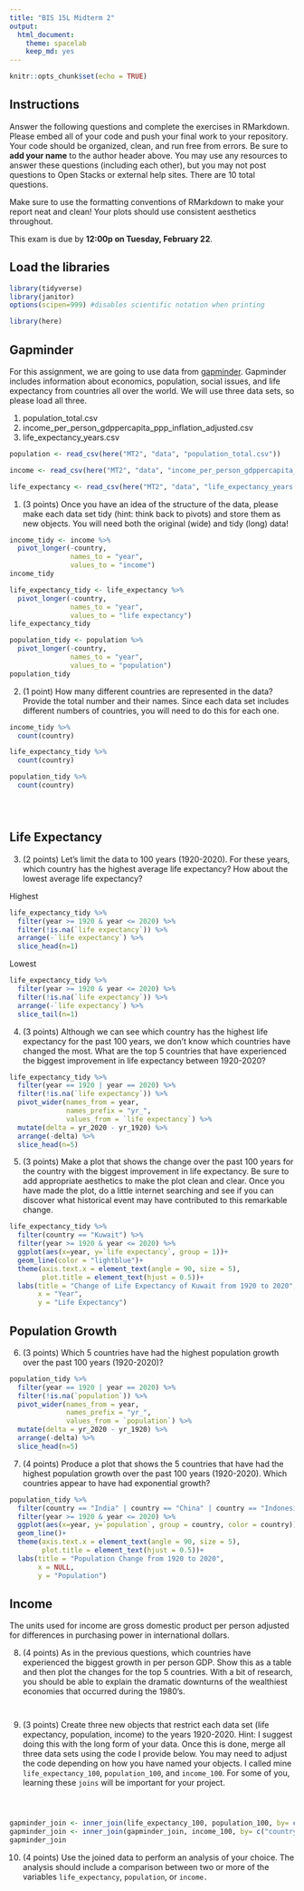 ```yaml
---
title: "BIS 15L Midterm 2"
output:
  html_document: 
    theme: spacelab
    keep_md: yes
---
```


```r
knitr::opts_chunk$set(echo = TRUE)
```

## Instructions
Answer the following questions and complete the exercises in RMarkdown. Please embed all of your code and push your final work to your repository. Your code should be organized, clean, and run free from errors. Be sure to **add your name** to the author header above. You may use any resources to answer these questions (including each other), but you may not post questions to Open Stacks or external help sites. There are 10 total questions.  

Make sure to use the formatting conventions of RMarkdown to make your report neat and clean! Your plots should use consistent aesthetics throughout.  

This exam is due by **12:00p on Tuesday, February 22**.  

## Load the libraries
```r
library(tidyverse)
library(janitor)
options(scipen=999) #disables scientific notation when printing
```

```r
library(here)
```

## Gapminder
For this assignment, we are going to use data from  [gapminder](https://www.gapminder.org/). Gapminder includes information about economics, population, social issues, and life expectancy from countries all over the world. We will use three data sets, so please load all three.  

1. population_total.csv  
2. income_per_person_gdppercapita_ppp_inflation_adjusted.csv  
3. life_expectancy_years.csv  

```r
population <- read_csv(here("MT2", "data", "population_total.csv"))
```

```r
income <- read_csv(here("MT2", "data", "income_per_person_gdppercapita_ppp_inflation_adjusted.csv"))
```

```r
life_expectancy <- read_csv(here("MT2", "data", "life_expectancy_years.csv"))
```

1. (3 points) Once you have an idea of the structure of the data, please make each data set tidy (hint: think back to pivots) and store them as new objects. You will need both the original (wide) and tidy (long) data!  
```r
income_tidy <- income %>% 
  pivot_longer(-country,
               names_to = "year",
               values_to = "income")
income_tidy
```

```r
life_expectancy_tidy <- life_expectancy %>% 
  pivot_longer(-country,
               names_to = "year",
               values_to = "life expectancy")
life_expectancy_tidy
```

```r
population_tidy <- population %>% 
  pivot_longer(-country,
               names_to = "year",
               values_to = "population")
population_tidy
```

2. (1 point) How many different countries are represented in the data? Provide the total number and their names. Since each data set includes different numbers of countries, you will need to do this for each one.  
```r
income_tidy %>% 
  count(country)
```

```r
life_expectancy_tidy %>% 
  count(country)
```

```r
population_tidy %>% 
  count(country)
```

```r

```

```r

```

```r

```

## Life Expectancy  

3. (2 points) Let's limit the data to 100 years (1920-2020). For these years, which country has the highest average life expectancy? How about the lowest average life expectancy?  

Highest
```r
life_expectancy_tidy %>% 
  filter(year >= 1920 & year <= 2020) %>% 
  filter(!is.na(`life expectancy`)) %>% 
  arrange(-`life expectancy`) %>% 
  slice_head(n=1)
```

Lowest
```r
life_expectancy_tidy %>% 
  filter(year >= 1920 & year <= 2020) %>% 
  filter(!is.na(`life expectancy`)) %>%
  arrange(-`life expectancy`) %>% 
  slice_tail(n=1)
```

4. (3 points) Although we can see which country has the highest life expectancy for the past 100 years, we don't know which countries have changed the most. What are the top 5 countries that have experienced the biggest improvement in life expectancy between 1920-2020?  
```r
life_expectancy_tidy %>% 
  filter(year == 1920 | year == 2020) %>% 
  filter(!is.na(`life expectancy`)) %>%
  pivot_wider(names_from = year,
              names_prefix = "yr_",
              values_from = `life expectancy`) %>% 
  mutate(delta = yr_2020 - yr_1920) %>% 
  arrange(-delta) %>% 
  slice_head(n=5)
```


5. (3 points) Make a plot that shows the change over the past 100 years for the country with the biggest improvement in life expectancy. Be sure to add appropriate aesthetics to make the plot clean and clear. Once you have made the plot, do a little internet searching and see if you can discover what historical event may have contributed to this remarkable change.  

```r
life_expectancy_tidy %>% 
  filter(country == "Kuwait") %>% 
  filter(year >= 1920 & year <= 2020) %>% 
  ggplot(aes(x=year, y=`life expectancy`, group = 1))+
  geom_line(color = "lightblue")+
  theme(axis.text.x = element_text(angle = 90, size = 5),
        plot.title = element_text(hjust = 0.5))+
  labs(title = "Change of Life Expectancy of Kuwait from 1920 to 2020",
       x = "Year",
       y = "Life Expectancy")
```

## Population Growth
6. (3 points) Which 5 countries have had the highest population growth over the past 100 years (1920-2020)?  
```r
population_tidy %>% 
  filter(year == 1920 | year == 2020) %>% 
  filter(!is.na(`population`)) %>%
  pivot_wider(names_from = year,
              names_prefix = "yr_",
              values_from = `population`) %>% 
  mutate(delta = yr_2020 - yr_1920) %>% 
  arrange(-delta) %>% 
  slice_head(n=5)
```

7. (4 points) Produce a plot that shows the 5 countries that have had the highest population growth over the past 100 years (1920-2020). Which countries appear to have had exponential growth?  

```r
population_tidy %>% 
  filter(country == "India" | country == "China" | country == "Indonesia" | country == "United States" | country == "Pakistan") %>% 
  filter(year >= 1920 & year <= 2020) %>% 
  ggplot(aes(x=year, y=`population`, group = country, color = country))+
  geom_line()+
  theme(axis.text.x = element_text(angle = 90, size = 5),
        plot.title = element_text(hjust = 0.5))+
  labs(title = "Population Change from 1920 to 2020",
       x = NULL,
       y = "Population")
```

## Income
The units used for income are gross domestic product per person adjusted for differences in purchasing power in international dollars.

8. (4 points) As in the previous questions, which countries have experienced the biggest growth in per person GDP. Show this as a table and then plot the changes for the top 5 countries. With a bit of research, you should be able to explain the dramatic downturns of the wealthiest economies that occurred during the 1980's.  
```r

```

```r

```

9. (3 points) Create three new objects that restrict each data set (life expectancy, population, income) to the years 1920-2020. Hint: I suggest doing this with the long form of your data. Once this is done, merge all three data sets using the code I provide below. You may need to adjust the code depending on how you have named your objects. I called mine `life_expectancy_100`, `population_100`, and `income_100`. For some of you, learning these `joins` will be important for your project.  
```r

```

```r

```

```r

```

```r
gapminder_join <- inner_join(life_expectancy_100, population_100, by= c("country", "year"))
gapminder_join <- inner_join(gapminder_join, income_100, by= c("country", "year"))
gapminder_join
```

10. (4 points) Use the joined data to perform an analysis of your choice. The analysis should include a comparison between two or more of the variables `life_expectancy`, `population`, or `income.`  

```r

```

```r

```